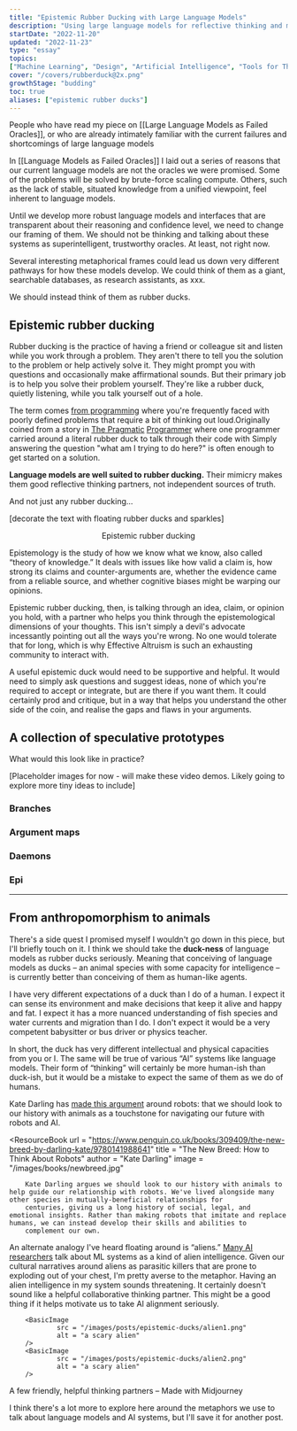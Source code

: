 ```yaml
---
title: "Epistemic Rubber Ducking with Large Language Models"
description: "Using large language models for reflective thinking and metacognition, rather than generating facts or final outputs"
startDate: "2022-11-20"
updated: "2022-11-23"
type: "essay"
topics:
["Machine Learning", "Design", "Artificial Intelligence", "Tools for Thought"]
cover: "/covers/rubberduck@2x.png"
growthStage: "budding"
toc: true
aliases: ["epistemic rubber ducks"]
---
```


<AssumedAudience >
		People who have read my piece on [[Large Language Models as Failed Oracles]],
		or who are already intimately familiar with the current failures and
		shortcomings of large language models
</AssumedAudience >

<Spacer size = "small" />

In [[Language Models as Failed Oracles]] I laid out a series of reasons that our current language models are not the oracles we were promised. Some of the problems will be solved by brute-force scaling compute. Others, such as the lack of stable, situated knowledge from a unified viewpoint, feel inherent to language models.

Until we develop more robust language models and interfaces that are transparent about their reasoning and confidence level, we need to change our framing of them. We should not be thinking and talking about these systems as superintelligent, trustworthy oracles. At least, not right now.

Several interesting metaphorical frames could lead us down very different pathways for how these models develop. We could think of them as a giant, searchable databases, as research assistants, as xxx.

We should instead think of them as rubber ducks.

<BasicImage
		src = "/images/posts/epistemic-ducks/duck1.jpg"
		width = "550px"
		margin = "2rem auto 0"
/>

## Epistemic rubber ducking

Rubber ducking is the practice of having a friend or colleague sit and listen while you work through a problem. They aren't there to tell you the solution to the problem or help actively solve it. They might prompt you with questions and occasionally make affirmational sounds. But their primary job is to help you solve their problem yourself. They're like a rubber duck, quietly listening, while you talk yourself out of a hole.

The term comes [from programming](https://en.wikipedia.org/wiki/Rubber_duck_debugging) where you're frequently faced with poorly defined problems that require a bit of thinking out loud.<Footnote idName={10}>Originally coined from a story in [The Pragmatic](https://pragprog.com/titles/tpp20/the-pragmatic-programmer-20th-anniversary-edition/) [Programmer](https://pragprog.com/titles/tpp20/the-pragmatic-programmer-20th-anniversary-edition/) where one programmer carried around a literal rubber duck to talk through their code with</Footnote> Simply answering the question "what am I trying to do here?" is often enough to get started on a solution.

**Language models are well suited to rubber ducking.** Their mimicry makes them good reflective thinking partners, not independent sources of truth.

And not just any rubber ducking...

[decorate the text with floating rubber ducks and sparkles]

<Center >
		<span style = {{ fontSize: "3rem", color: "goldenrod", marginBottom: "3rem" }} >
				Epistemic rubber ducking
		</span >
</Center >

Epistemology is the study of how we know what we know, also called “theory of knowledge.” It deals with issues like how valid a claim is, how strong its claims and counter-arguments are, whether the evidence came from a reliable source, and whether cognitive biases might be warping our opinions.

Epistemic rubber ducking, then, is talking through an idea, claim, or opinion you hold, with a partner who helps you think through the epistemological dimensions of your thoughts. This isn't simply a devil's advocate incessantly pointing out all the ways you're wrong. <Footnote idName={11}>No one would tolerate that for long, which is why Effective Altruism is such an exhausting community to interact with.</Footnote>

A useful epistemic duck would need to be supportive and helpful. It would need to simply ask questions and suggest ideas, none of which you're required to accept or integrate, but are there if you want them. It could certainly prod and critique, but in a way that helps you understand the other side of the coin, and realise the gaps and flaws in your arguments.

## A collection of speculative prototypes

What would this look like in practice?

[Placeholder images for now - will make these video demos. Likely going to explore more tiny ideas to include]

### Branches

<BasicImage width = "800px" src = "/images/posts/epistemic-ducks/demo2.jpg" />

### Argument maps

<BasicImage width = "800px" src = "/images/posts/epistemic-ducks/demo2.jpg" />

### Daemons

<BasicImage width = "800px" src = "/images/posts/epistemic-ducks/demo1.jpg" />

### Epi

<BasicImage width = "800px" src = "/images/posts/epistemic-ducks/demo3.jpg" />

---

## From anthropomorphism to animals

There's a side quest I promised myself I wouldn't go down in this piece, but I'll briefly touch on it. I think we should take the **duck-ness** of language models as rubber ducks seriously. Meaning that conceiving of language models as ducks – an animal species with some capacity for intelligence – is currently better than conceiving of them as human-like agents.

I have very different expectations of a duck than I do of a human. I expect it can sense its environment and make decisions that keep it alive and happy and fat. I expect it has a more nuanced understanding of fish species and water currents and migration than I do. I don't expect it would be a very competent babysitter or bus driver or physics teacher.

In short, the duck has very different intellectual and physical capacities from you or I. The same will be true of various “AI” systems like language models. Their form of “thinking” will certainly be more human-ish than duck-ish, but it would be a mistake to expect the same of them as we do of humans.

Kate Darling has [made this argument](https://www.penguin.co.uk/books/309409/the-new-breed-by-darling-kate/9780141988641) around robots: that we should look to our history with animals as a touchstone for navigating our future with robots and AI.

<ResourceBook
		url = "https://www.penguin.co.uk/books/309409/the-new-breed-by-darling-kate/9780141988641"
		title = "The New Breed: How to Think About Robots"
		author = "Kate Darling"
		image = "/images/books/newbreed.jpg"
>

		Kate Darling argues we should look to our history with animals to help guide our relationship with robots. We've lived alongside many other species in mutually-beneficial relationships for
		centuries, giving us a long history of social, legal, and emotional insights. Rather than making robots that imitate and replace humans, we can instead develop their skills and abilities to
		complement our own.

</ResourceBook >

<Spacer size = "xs" />

An alternate analogy I've heard floating around is “aliens.” [Many AI](https://youtu.be/sFBfrZ-N3G4?t=929) [researchers](https://www.youtube.com/watch?v=cdiD-9MMpb0&t=391s) talk about ML systems as a kind of alien intelligence. Given our cultural narratives around aliens as parasitic killers that are prone to exploding out of your chest, I'm pretty averse to the metaphor. Having an alien intelligence in my system sounds threatening. It certainly doesn't sound like a helpful collaborative thinking partner. <Footnote idName={12}>This might be a good thing if it helps motivate us to take AI alignment seriously.</Footnote>

<TwoColumn maxWidth = "950px" alignItems = "top" >

		<BasicImage
				src = "/images/posts/epistemic-ducks/alien1.png"
				alt = "a scary alien"
		/>
		<BasicImage
				src = "/images/posts/epistemic-ducks/alien2.png"
				alt = "a scary alien"
		/>

</TwoColumn >

<Subtext >
		A few friendly, helpful thinking partners – Made with Midjourney
</Subtext >

I think there's a lot more to explore here around the metaphors we use to talk about language models and AI systems, but I'll save it for another post.
